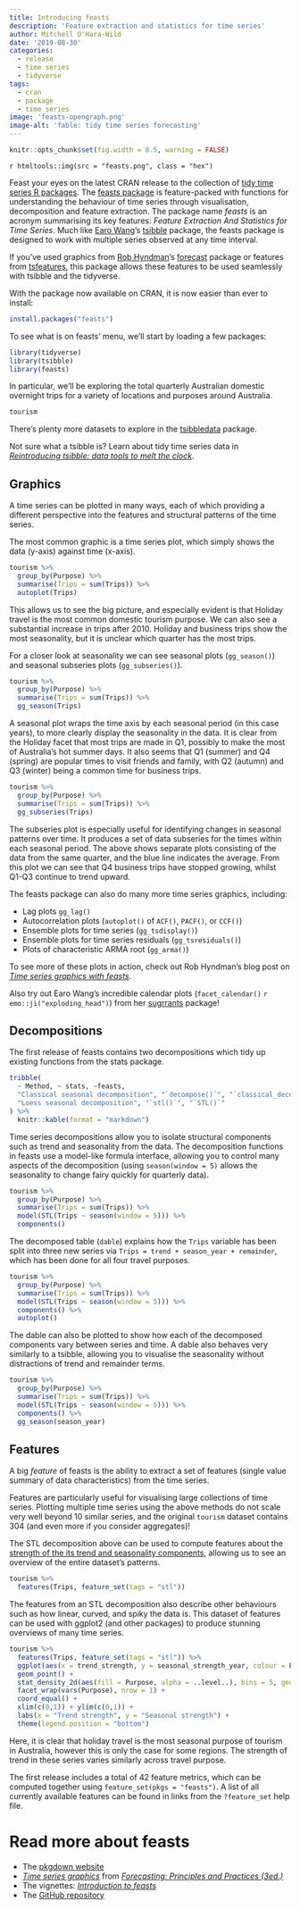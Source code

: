```yaml
---
title: Introducing feasts
description: 'Feature extraction and statistics for time series'
author: Mitchell O'Hara-Wild
date: '2019-08-30'
categories:
  - release
  - time series
  - tidyverse
tags:
  - cran
  - package
  - time series
image: 'feasts-opengraph.png'
image-alt: 'fable: tidy time series forecasting'
---
```


```r
knitr::opts_chunk$set(fig.width = 8.5, warning = FALSE)
```


`r htmltools::img(src = "feasts.png", class = "hex")`

Feast your eyes on the latest CRAN release to the collection of [tidy time series R packages](http://tidyverts.org/). The [feasts package](http://feasts.tidyverts.org/) is feature-packed with functions for understanding the behaviour of time series through visualisation, decomposition and feature extraction. The package name *feasts* is an acronym summarising its key features: *Feature Extraction And Statistics for Time Series*. Much like [Earo Wang](https://earo.me/)'s [tsibble](https://tsibble.tidyverts.org/) package, the feasts package is designed to work with multiple series observed at any time interval. 

If you've used graphics from [Rob Hyndman](https://robjhyndman.com/)'s [forecast](http://pkg.robjhyndman.com/forecast/) package or features from [tsfeatures](https://pkg.robjhyndman.com/tsfeatures/), this package allows these features to be used seamlessly with tsibble and the tidyverse.

With the package now available on CRAN, it is now easier than ever to install:
```r
install.packages("feasts")
```

To see what is on feasts' menu, we'll start by loading a few packages:

```r
library(tidyverse)
library(tsibble)
library(feasts)
```

In particular, we'll be exploring the total quarterly Australian domestic overnight trips for a variety of locations and purposes around Australia.
```r
tourism
```

There's plenty more datasets to explore in the [tsibbledata](/blog/tsibbledata/) package. 

Not sure what a tsibble is? Learn about tidy time series data in [*Reintroducing tsibble: data tools to melt the clock*](https://blog.earo.me/2018/12/20/reintro-tsibble/).

## Graphics

A time series can be plotted in many ways, each of which providing a different perspective into the features and structural patterns of the time series.

The most common graphic is a time series plot, which simply shows the data (y-axis) against time (x-axis).
```r
tourism %>% 
  group_by(Purpose) %>% 
  summarise(Trips = sum(Trips)) %>% 
  autoplot(Trips)
```

This allows us to see the big picture, and especially evident is that Holiday travel is the most common domestic tourism purpose. We can also see a substantial increase in trips after 2010. Holiday and business trips show the most seasonality, but it is unclear which quarter has the most trips.

For a closer look at seasonality we can see seasonal plots (`gg_season()`) and seasonal subseries plots (`gg_subseries()`).

```r
tourism %>% 
  group_by(Purpose) %>% 
  summarise(Trips = sum(Trips)) %>% 
  gg_season(Trips)
```

A seasonal plot wraps the time axis by each seasonal period (in this case years), to more clearly display the seasonality in the data. It is clear from the Holiday facet that most trips are made in Q1, possibly to make the most of Australia's hot summer days. It also seems that Q1 (summer) and Q4 (spring) are popular times to visit friends and family, with Q2 (autumn) and Q3 (winter) being a common time for business trips.

```r
tourism %>% 
  group_by(Purpose) %>% 
  summarise(Trips = sum(Trips)) %>% 
  gg_subseries(Trips)
```

The subseries plot is especially useful for identifying changes in seasonal patterns over time. It produces a set of data subseries for the times within each seasonal period. The above shows separate plots consisting of the data from the same quarter, and the blue line indicates the average. From this plot we can see that Q4 business trips have stopped growing, whilst Q1-Q3 continue to trend upward.

The feasts package can also do many more time series graphics, including:

* Lag plots `gg_lag()`
* Autocorrelation plots (`autoplot()` of `ACF()`, `PACF()`, or `CCF()`)
* Ensemble plots for time series (`gg_tsdisplay()`)
* Ensemble plots for time series residuals (`gg_tsresiduals()`)
* Plots of characteristic ARMA root (`gg_arma()`)

To see more of these plots in action, check out Rob Hyndman's blog post on [*Time series graphics with feasts*](https://robjhyndman.com/hyndsight/feasts/).

Also try out Earo Wang's incredible calendar plots (`facet_calendar()` `r emo::ji("exploding_head")`) from her [sugrrants](https://pkg.earo.me/sugrrants/) package!

## Decompositions

The first release of feasts contains two decompositions which tidy up existing functions from the stats package.

```r
tribble(
  ~ Method, ~ stats, ~feasts,
  "Classical seasonal decomposition", "`decompose()`", "`classical_decomposition()`",
  "Loess seasonal decomposition", "`stl()`", "`STL()`"
) %>% 
  knitr::kable(format = "markdown")
```

Time series decompositions allow you to isolate structural components such as trend and seasonality from the data. The decomposition functions in feasts use a model-like formula interface, allowing you to control many aspects of the decomposition (using `season(window = 5)` allows the seasonality to change fairy quickly for quarterly data).

```r
tourism %>% 
  group_by(Purpose) %>% 
  summarise(Trips = sum(Trips)) %>% 
  model(STL(Trips ~ season(window = 5))) %>% 
  components()
```

The decomposed table (`dable`) explains how the `Trips` variable has been split into three new series via `Trips = trend + season_year + remainder`, which has been done for all four travel purposes.

```r
tourism %>% 
  group_by(Purpose) %>% 
  summarise(Trips = sum(Trips)) %>% 
  model(STL(Trips ~ season(window = 5))) %>% 
  components() %>% 
  autoplot()
```

The dable can also be plotted to show how each of the decomposed components vary between series and time. A dable also behaves very similarly to a tsibble, allowing you to visualise the seasonality without distractions of trend and remainder terms.

```r
tourism %>% 
  group_by(Purpose) %>% 
  summarise(Trips = sum(Trips)) %>% 
  model(STL(Trips ~ season(window = 5))) %>%
  components() %>% 
  gg_season(season_year)
```

## Features

A big *feature* of feasts is the ability to extract a set of features (single value summary of data characteristics) from the time series.

Features are particularly useful for visualising large collections of time series. Plotting multiple time series using the above methods do not scale very well beyond 10 similar series, and the original `tourism` dataset contains 304 (and even more if you consider aggregates)!

The STL decomposition above can be used to compute features about the [strength of the its trend and seasonality components](https://otexts.com/fpp3/seasonal-strength.html), allowing us to see an overview of the entire dataset's patterns.

```r
tourism %>% 
  features(Trips, feature_set(tags = "stl"))
```

The features from an STL decomposition also describe other behaviours such as how linear, curved, and spiky the data is. This dataset of features can be used with ggplot2 (and other packages) to produce stunning overviews of many time series.

```r
tourism %>% 
  features(Trips, feature_set(tags = "stl")) %>% 
  ggplot(aes(x = trend_strength, y = seasonal_strength_year, colour = Purpose)) + 
  geom_point() + 
  stat_density_2d(aes(fill = Purpose, alpha = ..level..), bins = 5, geom = "polygon") + 
  facet_wrap(vars(Purpose), nrow = 1) +
  coord_equal() + 
  xlim(c(0,1)) + ylim(c(0,1)) + 
  labs(x = "Trend strength", y = "Seasonal strength") + 
  theme(legend.position = "bottom")
```

Here, it is clear that holiday travel is the most seasonal purpose of tourism in Australia, however this is only the case for some regions. The strength of trend in these series varies similarly across travel purpose.

The first release includes a total of 42 feature metrics, which can be computed together using `feature_set(pkgs = "feasts")`. A list of all currently available features can be found in links from the `?feature_set` help file.


# Read more about feasts

* The [pkgdown website](http://feasts.tidyverts.org/)
* [*Time series graphics*](https://otexts.com/fpp3/graphics.html) from [*Forecasting: Principles and Practices (3ed.)*](https://otexts.com/fpp3/)
* The vignettes: [*Introduction to feasts*](http://feasts.tidyverts.org/articles/feasts.html)
* The [GitHub repository](https://github.com/tidyverts/feasts/)